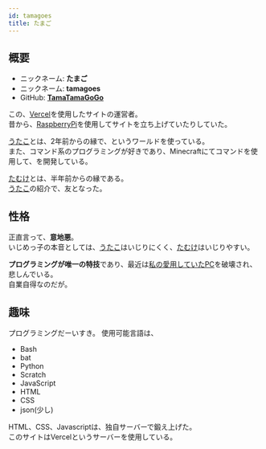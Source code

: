 ```yaml
---
id: tamagoes
title: たまご
---
```


## 概要

 - ニックネーム: **たまご**
 - ニックネーム: **tamagoes**
 - GitHub: [**TamaTamaGoGo**](http://github.com/tamatamagogo)

この、[Vercel](https://vercel.com)を使用したサイトの運営者。  
昔から、[RaspberryPi](https://raspberrypi.org)を使用してサイトを立ち上げていたりしていた。 

[うたこ](/wiki/author/utako)とは、2年前からの縁で、<!--[うたまごワールド](/wiki/world/utamago-world)-->というワールドを使っている。  
また、コマンド系のプログラミングが好きであり、Minecraftにてコマンドを使用して、<!--[うたまごの戦闘用ワールド](/wiki/world/utamago-fight-world)-->を開発している。 

[たむけ](/wiki/author/tamuke)とは、半年前からの縁である。  
[うたこ](/wiki/author/utako)の紹介で、友となった。

## 性格
正直言って、**意地悪**。  
いじめっ子の本音としては、[うたこ](/wiki/author/utako)はいじりにくく、[たむけ](/wiki/author/tamuke)はいじりやすい。

**プログラミングが唯一の特技**であり、最近は[私の愛用していたPC](https://raspberrypi.org)を破壊され、悲しんでいる。  
自業自得なのだが。


## 趣味
プログラミングだーいすき。
使用可能言語は、
 - Bash
 - bat
 - Python
 - Scratch
 - JavaScript
 - HTML
 - CSS
 - json(少し)

HTML、CSS、Javascriptは、独自サーバーで鍛え上げた。  
このサイトはVercelというサーバーを使用している。
